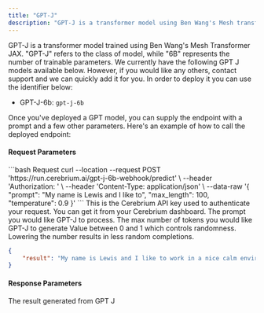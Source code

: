 ```yaml
---
title: "GPT-J"
description: "GPT-J is a transformer model using Ben Wang's Mesh transformer JAX"
---
```


GPT-J is a transformer model trained using Ben Wang's Mesh Transformer JAX. "GPT-J" refers to the class of model, while "6B" represents the number of trainable parameters.
We currently have the following GPT J models available below. However, if you would like any others, contact support and we can quickly add it for you. In order to deploy it you can use the identifier below:

- GPT-J-6b: `gpt-j-6b`

Once you've deployed a GPT model, you can supply the endpoint with a prompt and a few other parameters.  Here's an example of how to call the deployed endpoint:

#### Request Parameters

<RequestExample>
```bash Request
  curl --location --request POST 'https://run.cerebrium.ai/gpt-j-6b-webhook/predict' \
      --header 'Authorization: <API_KEY>' \
      --header 'Content-Type: application/json' \
      --data-raw '{
        "prompt": "My name is Lewis and I like to",
        "max_length": 100,
        "temperature": 0.9
    }'
```
</RequestExample>

<ParamField header="Authorization" type="string" required>
  This is the Cerebrium API key used to authenticate your request. You can get it from your Cerebrium dashboard.
</ParamField>
<ParamField body="prompt" type="string" required>
   The prompt you would like GPT-J to process.
</ParamField>
<ParamField body="max_length" type="string" required>
   The max number of tokens you would like GPT-J to generate
</ParamField>
<ParamField body="temperature" type="string" required>
   Value between 0 and 1 which controls randomness. Lowering the number results in less random completions.
</ParamField>

<ResponseExample>

```json Response
{
    "result": "My name is Lewis and I like to work in a nice calm environment. I recently moved into my own house but I have an office in the same building which is why I work at my desk rather than driving from place to place. I have always"
}
```
</ResponseExample>

#### Response Parameters

<ResponseField name="result" type="string" required>
  The result generated from GPT J
</ResponseField>


